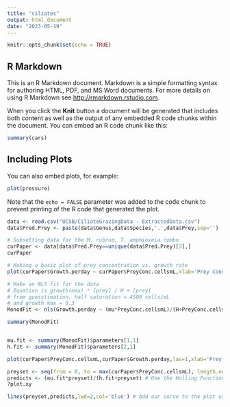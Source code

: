 ---
title: "ciliates"
output: html_document
date: "2023-05-19"
---

```{r setup, include=FALSE}
knitr::opts_chunk$set(echo = TRUE)
```

## R Markdown

This is an R Markdown document. Markdown is a simple formatting syntax for authoring HTML, PDF, and MS Word documents. For more details on using R Markdown see <http://rmarkdown.rstudio.com>.

When you click the **Knit** button a document will be generated that includes both content as well as the output of any embedded R code chunks within the document. You can embed an R code chunk like this:

```{r cars}
summary(cars)
```

## Including Plots

You can also embed plots, for example:

```{r pressure, echo=FALSE}
plot(pressure)
```

Note that the `echo = FALSE` parameter was added to the code chunk to prevent printing of the R code that generated the plot.
```{r}
data <- read.csv("UCSB/CiliateGrazingData - ExtractedData.csv")
data$Pred.Prey <- paste(data$Genus,data$Species,'.',data$Prey,sep='')

# Subsetting data for the M. rubrum, T. amphioxeia combo
curPaper <- data[data$Pred.Prey==unique(data$Pred.Prey)[3],]
curPaper

# Making a basic plot of prey concentration vs. growth rate
plot(curPaper$Growth.perday ~ curPaper$PreyConc.cellsmL,xlab='Prey Concen.', ylab='Growth per day')

# Make an NLS fit for the data
# Equation is growth(max) * [prey] / H + [prey]
# from guesstimation, half saturation = 4500 cells/mL
# and growth max = 0.3
MonodFit <- nls(Growth.perday ~ (mu*PreyConc.cellsmL)/(H+PreyConc.cellsmL),data=curPaper,start=list(mu=0.3,H=4500))

summary(MonodFit)


mu.fit <- summary(MonodFit)$parameters[1,1]
h.fit <- summary(MonodFit)$parameters[2,1]
```


```{r}

plot(curPaper$PreyConc.cellsmL,curPaper$Growth.perday,las=1,xlab='Prey Concentration (cells/mL)',ylab='Growth Rate')

preyset <- seq(from = 0, to = max(curPaper$PreyConc.cellsmL), length.out = 100) # Generate a list of x values
predicts <- (mu.fit*preyset)/(h.fit+preyset) # Use the Holling Functional Response to generate the predicted grazing rates for each prey value
?plot.xy

lines(preyset,predicts,lwd=2,col='blue') # Add our curve to the plot using the 'lines' function
```
